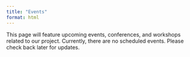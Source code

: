 ```yaml
---
title: "Events"
format: html
---
```


This page will feature upcoming events, conferences, and workshops related to our project. Currently, there are no scheduled events. Please check back later for updates.
